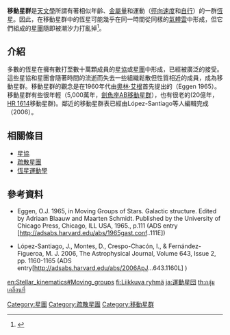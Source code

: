 '''移動星群'''是[[天文學|天文學]]所謂有著相似年齡、[[金屬量|金屬量]]和運動（[[徑向速度|徑向速度]]和[[自行|自行]]）的一群[[恆星|恆星]]。因此，在移動星群中的恆星可能幾乎在同一時間從同樣的[[氣體雲|氣體雲]]中形成，但它們組成的[[星團|星團]]隨即被潮汐力打亂掉<ref>{{cite journal
 | last=Johnston | first=Kathryn V.
 | title=Fossil Signatures of Ancient Accretion Events in the Halo
 | journal=Bulletin of the American Astronomical Society
 | year=1995 | volume=27 | pages=1370
 | url=http://arxiv.org/abs/astro-ph?papernum=9602060
 | accessdate=2008-08-10 }}</ref>。

== 介紹 ==
多數的恆星在擁有數打至數十萬顆成員的[[星協|星協]]或[[星團|星團]]中形成，已經被廣泛的接受。這些星協和星團會隨著時間的流逝而失去一些組織鬆散但性質相近的成員，成為移動星群。移動星群的觀念是在1960年代由[[奧林·艾根|奧林·艾根]]首先提出的（Eggen 1965）。移動星群有些很年輕（5,000萬年，[[劍魚座AB移動星群|劍魚座AB移動星群]]），也有很老的(20億年，[[HR_1614|HR 1614]]移動星群)。鄰近的移動星群表已經由López-Santiago等人編輯完成（2006）。

== 相關條目 ==
* [[星協|星協]]
* [[疏散星團|疏散星團]]
* [[恆星運動學#移動星群|恆星運動學]]

== 參考資料 ==
<references/>
* Eggen, O.J. 1965, in Moving Groups of Stars. Galactic structure. Edited by Adriaan Blaauw and Maarten Schmidt. Published by the University of Chicago Press, Chicago, ILL USA, 1965., p.111 (ADS entry [http://adsabs.harvard.edu/abs/1965gast.conf..111E])

* López-Santiago, J., Montes, D., Crespo-Chacón, I., & Fernández-Figueroa, M. J. 2006,	 The Astrophysical Journal, Volume 643, Issue 2, pp. 1160-1165 (ADS entry[http://adsabs.harvard.edu/abs/2006ApJ...643.1160L] {{Wayback|url=http://adsabs.harvard.edu/abs/2006ApJ...643.1160L |date=20171213092926 }})

{{恆星系統}}
[[Category:星團|Category:星團]]
[[Category:疏散星團|Category:疏散星團]]
[[Category:移動星群|Category:移動星群]]

[[en:Stellar_kinematics#Moving_groups|en:Stellar_kinematics#Moving_groups]]
[[fi:Liikkuva_ryhmä|fi:Liikkuva ryhmä]]
[[ja:運動星団|ja:運動星団]]
[[th:กลุ่มเคลื่อนที่|th:กลุ่มเคลื่อนที่]]